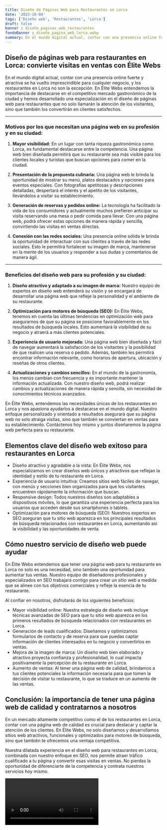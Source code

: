 ```yaml
---
title: Diseño de Páginas Web para Restaurantes en Lorca
date: '2023-10-04'
tags: ['Diseño web', 'Restaurantes', 'Lorca']
draft: false
banner : diseño_paginas_web_restaurantes
fondoBanner : diseño_pagina_web_lorca.webp
summary: En el mundo digital actual, contar con una presencia online fuerte y atractiva se ha vuelto imprescindible para cualquier negocio, y los restaurantes en Lorca no son la excepción. En Élite Webs entendemos la importancia de destacarse en el competitivo mercado gastronómico de la ciudad y hemos desarrollado una especialización en el diseño de páginas web para restaurantes que no solo llamarán la atención de los visitantes, sino que también los convertirán en clientes satisfechos.
---
```


## Diseño de páginas web para restaurantes en Lorca: convierte visitas en ventas con Élite Webs

En el mundo digital actual, contar con una presencia online fuerte y atractiva se ha vuelto imprescindible para cualquier negocio, y los restaurantes en Lorca no son la excepción. En Élite Webs entendemos la importancia de destacarse en el competitivo mercado gastronómico de la ciudad y hemos desarrollado una especialización en el diseño de páginas web para restaurantes que no solo llamarán la atención de los visitantes, sino que también los convertirán en clientes satisfechos.

---
### Motivos por los que necesitan una página web en su profesión y en su ciudad:

1. **Mayor visibilidad:** En un lugar con tanta riqueza gastronómica como Lorca, es fundamental destacarse entre la competencia. Una página web bien diseñada permitirá que su restaurante sea más visible para los clientes locales y turistas que buscan opciones para comer en la ciudad.

2. **Presentación de la propuesta culinaria:** Una página web le brinda la oportunidad de mostrar su menú, platos destacados y opciones para eventos especiales. Con fotografías apetitosas y descripciones detalladas, despertará el interés y el apetito de los visitantes, llevándolos a visitar su establecimiento.

3. **Generación de reservas y pedidos online:** La tecnología ha facilitado la vida de los consumidores y actualmente muchos prefieren anticipar su visita reservando una mesa o pedir comida para llevar. Con una página web, podrá ofrecer estas opciones de manera rápida y sencilla, convirtiendo las visitas en ventas directas.

4. **Conexión con las redes sociales:** Una presencia online sólida le brinda la oportunidad de interactuar con sus clientes a través de las redes sociales. Esto le permitirá fortalecer su imagen de marca, mantenerse en la mente de los usuarios y responder a sus dudas y comentarios de manera ágil.

---
### Beneficios del diseño web para su profesión y su ciudad:

1. **Diseño atractivo y adaptado a su imagen de marca:** Nuestro equipo de expertos en diseño web entenderá su visión y se encargará de desarrollar una página web que refleje la personalidad y el ambiente de su restaurante.

2. **Optimización para motores de búsqueda (SEO):** En Élite Webs, tenemos en cuenta las últimas tendencias en optimización web para asegurarnos de que su página se posicione favorablemente en los resultados de búsqueda locales. Esto aumentará la visibilidad de su negocio y atraerá a más clientes potenciales.

3. **Experiencia de usuario mejorada:** Una página web bien diseñada y fácil de navegar aumentará la satisfacción de los visitantes y la posibilidad de que realicen una reserva o pedido. Además, también les permitirá encontrar información relevante, como horarios de apertura, ubicación y reseñas de otros clientes.

4. **Actualizaciones y cambios sencillos:** En el mundo de la gastronomía, los menús cambian con frecuencia y es importante mantener la información actualizada. Con nuestro diseño web, podrá realizar cambios y actualizaciones de manera rápida y sencilla, sin necesidad de conocimientos técnicos avanzados.

En Élite Webs, entendemos las necesidades únicas de los restaurantes en Lorca y nos apasiona ayudarlos a destacarse en el mundo digital. Nuestro enfoque personalizado y orientado a resultados asegurará que su página web no solo atraiga visitas, sino que también se conviertan en ventas para su establecimiento. Contáctenos hoy mismo y juntos diseñaremos la página web perfecta para su restaurante.

<GifSeo />

<Cta />

## Elementos clave del diseño web exitoso para restaurantes en Lorca

- Diseño atractivo y agradable a la vista: En Élite Webs, nos especializamos en crear diseños web únicos y atractivos que reflejan la identidad y estilo de tu restaurante en Lorca.
- Experiencia de usuario intuitiva: Creamos sitios web fáciles de navegar, con menús y secciones bien organizados para que los visitantes encuentren rápidamente la información que buscan.
- Responsive design: Todos nuestros diseños son adaptables a dispositivos móviles, lo que garantiza una experiencia perfecta para los usuarios que acceden desde sus smartphones o tablets.
- Optimización para motores de búsqueda (SEO): Nuestros expertos en SEO aseguran que tu sitio web aparezca en los principales resultados de búsqueda relacionados con restaurantes en Lorca, aumentando así la visibilidad y las oportunidades de venta.

## Cómo nuestro servicio de diseño web puede ayudar

En Élite Webs entendemos que tener una página web para tu restaurante en Lorca no solo es una necesidad, sino también una oportunidad para aumentar tus ventas. Nuestro equipo de diseñadores profesionales y especializados en SEO trabajará contigo para crear un sitio web a medida que se alinee con tus objetivos comerciales y refleje la esencia de tu restaurante.

Al confiar en nosotros, disfrutarás de los siguientes beneficios:

- Mayor visibilidad online: Nuestra estrategia de diseño web incluye técnicas avanzadas de SEO para que tu sitio web aparezca en los primeros resultados de búsqueda relacionados con restaurantes en Lorca.
- Generación de leads cualificados: Diseñamos y optimizamos formularios de contacto y de reserva para que puedas captar información de clientes interesados en tu negocio y convertirlos en ventas.
- Mejora de la imagen de marca: Un diseño web bien elaborado y atractivo proyecta confianza y profesionalidad, lo cual impacta positivamente la percepción de tu restaurante en Lorca.
- Aumento de ventas: Al tener una página web de calidad, brindamos a tus clientes potenciales la información necesaria para que tomen la decisión de visitar tu restaurante, lo que se traduce en un aumento de las ventas.

## Conclusión: la importancia de tener una página web de calidad y contratarnos a nosotros

En un mercado altamente competitivo como el de los restaurantes en Lorca, contar con una página web de calidad es crucial para destacar y captar la atención de los clientes. En Élite Webs, no solo diseñamos y desarrollamos sitios web atractivos, funcionales y optimizados para motores de búsqueda, sino que también te ofrecemos una ventaja competitiva.

Nuestra dilatada experiencia en el diseño web para restaurantes en Lorca, combinada con nuestro enfoque en SEO, nos permite atraer tráfico cualificado a tu página y convertir esas visitas en ventas. No pierdas la oportunidad de diferenciarte de la competencia y contrata nuestros servicios hoy mismo.

<Video />

<CtaBot job='Restaurantes' city='Lorca'/>

<Gmaps query='Lorca+españa+maps' />